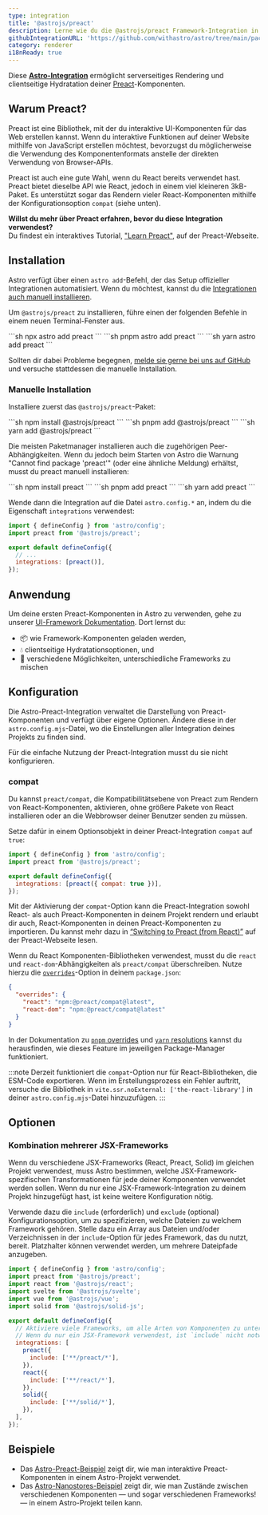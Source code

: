 ```yaml
---
type: integration
title: '@astrojs/preact'
description: Lerne wie du die @astrojs/preact Framework-Integration in deinem Astro-Projekt verwendest, um den Component-Support auszubauen.
githubIntegrationURL: 'https://github.com/withastro/astro/tree/main/packages/integrations/preact/'
category: renderer
i18nReady: true
---
```



Diese **[Astro-Integration][astro-integration]** ermöglicht serverseitiges Rendering und clientseitige Hydratation deiner [Preact](https://preactjs.com/)-Komponenten.

## Warum Preact?

Preact ist eine Bibliothek, mit der du interaktive UI-Komponenten für das Web erstellen kannst. Wenn du interaktive Funktionen auf deiner Website mithilfe von JavaScript erstellen möchtest, bevorzugst du möglicherweise die Verwendung des Komponentenformats anstelle der direkten Verwendung von Browser-APIs.

Preact ist auch eine gute Wahl, wenn du React bereits verwendet hast. Preact bietet dieselbe API wie React, jedoch in einem viel kleineren 3kB-Paket. Es unterstützt sogar das Rendern vieler React-Komponenten mithilfe der Konfigurationsoption `compat` (siehe unten).

**Willst du mehr über Preact erfahren, bevor du diese Integration verwendest?**\
Du findest ein interaktives Tutorial, ["Learn Preact"](https://preactjs.com/tutorial), auf der Preact-Webseite.

## Installation

Astro verfügt über einen `astro add`-Befehl, der das Setup offizieller Integrationen automatisiert. Wenn du möchtest, kannst du die [Integrationen auch manuell installieren](#manuelle-installation).

Um `@astrojs/preact` zu installieren, führe einen der folgenden Befehle in einem neuen Terminal-Fenster aus.

<PackageManagerTabs>
  <Fragment slot="npm">
  ```sh
  npx astro add preact
  ```
  </Fragment>
  <Fragment slot="pnpm">
  ```sh
  pnpm astro add preact
  ```
  </Fragment>
  <Fragment slot="yarn">
  ```sh
  yarn astro add preact
  ```
  </Fragment>
</PackageManagerTabs>

Sollten dir dabei Probleme begegnen, [melde sie gerne bei uns auf GitHub](https://github.com/withastro/astro/issues) und versuche stattdessen die manuelle Installation.

### Manuelle Installation

Installiere zuerst das `@astrojs/preact`-Paket:

<PackageManagerTabs>
  <Fragment slot="npm">
  ```sh
  npm install @astrojs/preact
  ```
  </Fragment>
  <Fragment slot="pnpm">
  ```sh
  pnpm add @astrojs/preact
  ```
  </Fragment>
  <Fragment slot="yarn">
  ```sh
  yarn add @astrojs/preact
  ```
  </Fragment>
</PackageManagerTabs>

Die meisten Paketmanager installieren auch die zugehörigen Peer-Abhängigkeiten. Wenn du jedoch beim Starten von Astro die Warnung "Cannot find package 'preact'" (oder eine ähnliche Meldung) erhältst, musst du preact manuell installieren:

<PackageManagerTabs>
  <Fragment slot="npm">
  ```sh
  npm install preact
  ```
  </Fragment>
  <Fragment slot="pnpm">
  ```sh
  pnpm add preact
  ```
  </Fragment>
  <Fragment slot="yarn">
  ```sh
  yarn add preact
  ```
  </Fragment>
</PackageManagerTabs>

Wende dann die Integration auf die Datei `astro.config.*` an, indem du die Eigenschaft `integrations` verwendest:

```js title="astro.config.mjs" ins={2} ins="preact()"
import { defineConfig } from 'astro/config';
import preact from '@astrojs/preact';

export default defineConfig({
  // ...
  integrations: [preact()],
});
```

## Anwendung

Um deine ersten Preact-Komponenten in Astro zu verwenden, gehe zu unserer [UI-Framework Dokumentation][astro-ui-frameworks]. Dort lernst du:

* 📦 wie Framework-Komponenten geladen werden,
* 💧 clientseitige Hydratationsoptionen, und
* 🤝 verschiedene Möglichkeiten, unterschiedliche Frameworks zu mischen

## Konfiguration

Die Astro-Preact-Integration verwaltet die Darstellung von Preact-Komponenten und verfügt über eigene Optionen. Ändere diese in der `astro.config.mjs`-Datei, wo die Einstellungen aller Integration deines Projekts zu finden sind.

Für die einfache Nutzung der Preact-Integration musst du sie nicht konfigurieren.

### compat

Du kannst `preact/compat`, die Kompatibilitätsebene von Preact zum Rendern von React-Komponenten, aktivieren, ohne  größere Pakete von React installieren oder an die Webbrowser deiner Benutzer senden zu müssen.

Setze dafür in einem Optionsobjekt in deiner Preact-Integration `compat` auf `true`:

```js title="astro.config.mjs" "compat: true"
import { defineConfig } from 'astro/config';
import preact from '@astrojs/preact';

export default defineConfig({
  integrations: [preact({ compat: true })],
});
```

Mit der Aktivierung der `compat`-Option kann die Preact-Integration sowohl React- als auch Preact-Komponenten in deinem Projekt rendern und erlaubt dir auch, React-Komponenten in deinen Preact-Komponenten zu importieren. Du kannst mehr dazu in [“Switching to Preact (from React)”](https://preactjs.com/guide/v10/switching-to-preact) auf der Preact-Webseite lesen.

Wenn du React Komponenten-Bibliotheken verwendest, musst du die `react` und `react-dom`-Abhängigkeiten als `preact/compat` überschreiben. Nutze hierzu die [`overrides`](https://docs.npmjs.com/cli/v8/configuring-npm/package-json#overrides)-Option in deinem `package.json`:

```json title="package.json"
{
  "overrides": {
    "react": "npm:@preact/compat@latest",
    "react-dom": "npm:@preact/compat@latest"
  }
}
```

In der Dokumentation zu [`pnpm` overrides](https://pnpm.io/package_json#pnpmoverrides) und [`yarn` resolutions](https://yarnpkg.com/configuration/manifest#resolutions) kannst du herausfinden, wie dieses Feature im jeweiligen Package-Manager funktioniert.

:::note
Derzeit funktioniert die `compat`-Option nur für React-Bibliotheken, die ESM-Code exportieren. Wenn im Erstellungsprozess ein Fehler auftritt, versuche die Bibliothek in `vite.ssr.noExternal: ['the-react-library']` in deiner `astro.config.mjs`-Datei hinzuzufügen.
:::

## Optionen

### Kombination mehrerer JSX-Frameworks

Wenn du verschiedene JSX-Frameworks (React, Preact, Solid) im gleichen Projekt verwendest, muss Astro bestimmen, welche JSX-Framework-spezifischen Transformationen für jede deiner Komponenten verwendet werden sollen. Wenn du nur eine JSX-Framework-Integration zu deinem Projekt hinzugefügt hast, ist keine weitere Konfiguration nötig.

Verwende dazu die `include` (erforderlich) und `exclude` (optional) Konfigurationsoption, um zu spezifizieren, welche Dateien zu welchem Framework gehören. Stelle dazu ein Array aus Dateien und/oder Verzeichnissen in der `include`-Option für jedes Framework, das du nutzt, bereit. Platzhalter können verwendet werden, um mehrere Dateipfade anzugeben.

```js title="astro.config.mjs"
import { defineConfig } from 'astro/config';
import preact from '@astrojs/preact';
import react from '@astrojs/react';
import svelte from '@astrojs/svelte';
import vue from '@astrojs/vue';
import solid from '@astrojs/solid-js';

export default defineConfig({
  // Aktiviere viele Frameworks, um alle Arten von Komponenten zu unterstützen.
  // Wenn du nur ein JSX-Framework verwendest, ist `include` nicht notwendig.
  integrations: [
    preact({
      include: ['**/preact/*'],
    }),
    react({
      include: ['**/react/*'],
    }),
    solid({
      include: ['**/solid/*'],
    }),
  ],
});
```

## Beispiele

* Das [Astro-Preact-Beispiel](https://github.com/withastro/astro/tree/latest/examples/framework-preact) zeigt dir, wie man interaktive Preact-Komponenten in einem Astro-Projekt verwendet.
* Das [Astro-Nanostores-Beispiel](https://github.com/withastro/astro/tree/latest/examples/with-nanostores) zeigt dir, wie man Zustände zwischen verschiedenen Komponenten — und sogar verschiedenen Frameworks! — in einem Astro-Projekt teilen kann.

[astro-integration]: /de/guides/integrations-guide/

[astro-ui-frameworks]: /de/guides/framework-components/#framework-komponenten-nutzen